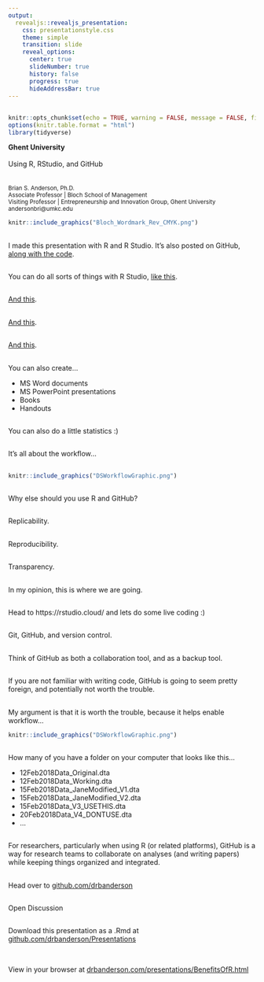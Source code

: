 ```yaml
---
output: 
  revealjs::revealjs_presentation:
    css: presentationstyle.css
    theme: simple 
    transition: slide
    reveal_options:
      center: true
      slideNumber: true
      history: false
      progress: true
      hideAddressBar: true
---
```

## {data-background=#FFFFFF}

```r
knitr::opts_chunk$set(echo = TRUE, warning = FALSE, message = FALSE, fig.align = "center")
options(knitr.table.format = "html") 
library(tidyverse)
```

**Ghent University**
<br>
<br>
Using R, RStudio, and GitHub
<br>  
<br>
<small>
Brian S. Anderson, Ph.D.  
Associate Professor | Bloch School of Management  
Visiting Professor | Entrepreneurship and Innovation Group, Ghent University  
andersonbri@umkc.edu
</small>

```r
knitr::include_graphics("Bloch_Wordmark_Rev_CMYK.png")
```

## 

I made this presentation with R and R Studio. It's also posted on GitHub, [along with the code](https://github.com/drbanderson/Presentations).

##

You can do all sorts of things with R Studio, [like this](https://www.drbanderson.com).

##

[And this](https://dsom5509.github.io).

##

[And this](https://dsom5509.github.io/FilteringIllustration.html).

##

[And this](https://dsom5509.github.io/Session3TeamDeliverableSolution.pdf).

##

You can also create...

- MS Word documents
- MS PowerPoint presentations
- Books
- Handouts

##

You can also do a little statistics :)

##

It's all about the workflow...

##

```r
knitr::include_graphics("DSWorkflowGraphic.png")
```

##

Why else should you use R and GitHub?

##

Replicability.

##

Reproducibility.

##

Transparency.

##

In my opinion, this is where we are going.

##

Head to https://rstudio.cloud/ and lets do some live coding :)

##

Git, GitHub, and version control.

##

Think of GitHub as both a collaboration tool, and as a backup tool. 

##

If you are not familiar with writing code, GitHub is going to seem pretty foreign, and potentially not worth the trouble.

##

My argument is that it is worth the trouble, because it helps enable workflow...

```r
knitr::include_graphics("DSWorkflowGraphic.png")
```

##

How many of you have a folder on your computer that looks like this...

- 12Feb2018Data_Original.dta
- 12Feb2018Data_Working.dta
- 15Feb2018Data_JaneModified_V1.dta
- 15Feb2018Data_JaneModified_V2.dta
- 15Feb2018Data_V3_USETHIS.dta
- 20Feb2018Data_V4_DONTUSE.dta
- ...

##

For researchers, particularly when using R (or related platforms), GitHub is a way for research teams to collaborate on analyses (and writing papers) while keeping things organized and integrated.

##

Head over to [github.com/drbanderson](https://github.com/drbanderson) 

##

Open Discussion

##

Download this presentation as a .Rmd at [github.com/drbanderson/Presentations](https://github.com/drbanderson/Presentations)  

<br>

View in your browser at [drbanderson.com/presentations/BenefitsOfR.html](https://www.drbanderson.com/presentations/BenefitsOfR.html)